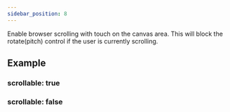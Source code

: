 ```yaml
---
sidebar_position: 8
---
```



<OptionDescriptor type="boolean" defaultVal="true" />

Enable browser scrolling with touch on the canvas area.
This will block the rotate(pitch) control if the user is currently scrolling.

## Example
### scrollable: true
<View3D src="/model/meshopt/alarm.glb" envmap="/texture/artist_workshop_1k.hdr" scrollable={true} showExampleCode />

### scrollable: false
<View3D src="/model/meshopt/alarm.glb" envmap="/texture/artist_workshop_1k.hdr" scrollable={false} showExampleCode />
